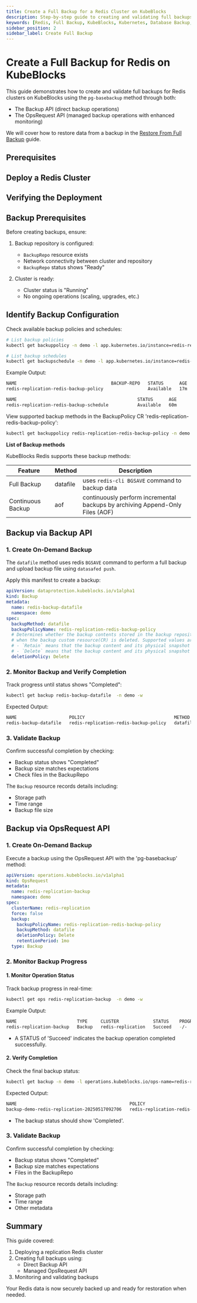 ```yaml
---
title: Create a Full Backup for a Redis Cluster on KubeBlocks
description: Step-by-step guide to creating and validating full backups for Redis clusters using Backup API and OpsRequest API in KubeBlocks.
keywords: [Redis, Full Backup, KubeBlocks, Kubernetes, Database Backup, XtraBackup]
sidebar_position: 2
sidebar_label: Create Full Backup
---
```




# Create a Full Backup for Redis on KubeBlocks

This guide demonstrates how to create and validate full backups for Redis clusters on KubeBlocks using the `pg-basebackup` method through both:
- The Backup API (direct backup operations)
- The OpsRequest API (managed backup operations with enhanced monitoring)

We will cover how to restore data from a backup in the [Restore From Full Backup](./05-restoring-from-full-backup) guide.

## Prerequisites


<Prerequisites />

## Deploy a Redis Cluster


<CreateCluster />

## Verifying the Deployment


<VerifyCluster />

## Backup Prerequisites

Before creating backups, ensure:
1. Backup repository is configured:
   - `BackupRepo` resource exists
   - Network connectivity between cluster and repository
   - `BackupRepo` status shows "Ready"

2. Cluster is ready:
   - Cluster status is "Running"
   - No ongoing operations (scaling, upgrades, etc.)

## Identify Backup Configuration

Check available backup policies and schedules:

```bash
# List backup policies
kubectl get backuppolicy -n demo -l app.kubernetes.io/instance=redis-replication

# List backup schedules
kubectl get backupschedule -n demo -l app.kubernetes.io/instance=redis-replication
```

Example Output:
```bash
NAME                                    BACKUP-REPO   STATUS      AGE
redis-replication-redis-backup-policy                 Available   17m

NAME                                              STATUS      AGE
redis-replication-redis-backup-schedule           Available   60m
```

View supported backup methods in the BackupPolicy CR 'redis-replication-redis-backup-policy':

```bash
kubectl get backuppolicy redis-replication-redis-backup-policy -n demo -oyaml | yq '.spec.backupMethods[].name'
```
**List of Backup methods**

KubeBlocks Redis supports these backup methods:

| Feature           | Method          | Description |
|-------------|--------|------------|
| Full Backup | datafile  | uses `redis-cli BGSAVE` command to backup data |
| Continuous Backup | aof | continuously perform incremental backups by archiving Append-Only Files (AOF) |

## Backup via Backup API

### 1. Create On-Demand Backup

The `datafile` method uses redis `BGSAVE` command to perform a full backup and  upload backup file using `datasafed push`.

Apply this manifest to create a backup:

```yaml
apiVersion: dataprotection.kubeblocks.io/v1alpha1
kind: Backup
metadata:
  name: redis-backup-datafile
  namespace: demo
spec:
  backupMethod: datafile
  backupPolicyName: redis-replication-redis-backup-policy
  # Determines whether the backup contents stored in the backup repository should be deleted
  # when the backup custom resource(CR) is deleted. Supported values are `Retain` and `Delete`.
  # - `Retain` means that the backup content and its physical snapshot on backup repository are kept.
  # - `Delete` means that the backup content and its physical snapshot on backup repository are deleted.
  deletionPolicy: Delete
```

### 2. Monitor Backup and Verify Completion

Track progress until status shows "Completed":

```bash
kubectl get backup redis-backup-datafile  -n demo -w
```

Expected Output:

```bash
NAME                    POLICY                                  METHOD     REPO            STATUS      TOTAL-SIZE   DURATION   DELETION-POLICY   CREATION-TIME          COMPLETION-TIME        EXPIRATION-TIME
redis-backup-datafile   redis-replication-redis-backup-policy   datafile   <BACKUP_REPO>   Completed   3412         10s        Delete            2025-05-17T09:24:59Z   2025-05-17T09:25:08Z
```

### 3. Validate Backup

Confirm successful completion by checking:
- Backup status shows "Completed"
- Backup size matches expectations
- Check files in the BackupRepo

The `Backup` resource records details including:
- Storage path
- Time range
- Backup file size


## Backup via OpsRequest API

### 1. Create On-Demand Backup

Execute a backup using the OpsRequest API with the 'pg-basebackup' method:

```yaml
apiVersion: operations.kubeblocks.io/v1alpha1
kind: OpsRequest
metadata:
  name: redis-replication-backup
  namespace: demo
spec:
  clusterName: redis-replication
  force: false
  backup:
    backupPolicyName: redis-replication-redis-backup-policy
    backupMethod: datafile
    deletionPolicy: Delete
    retentionPeriod: 1mo
  type: Backup
```

### 2. Monitor Backup Progress

#### 1. Monitor Operation Status

Track backup progress in real-time:
```bash
kubectl get ops redis-replication-backup  -n demo -w
```

Example Output:
```bash
NAME                       TYPE     CLUSTER             STATUS    PROGRESS   AGE
redis-replication-backup   Backup   redis-replication   Succeed   -/-        35s
```

- A STATUS of 'Succeed' indicates the backup operation completed successfully.

#### 2. Verify Completion

Check the final backup status:

```bash
kubectl get backup -n demo -l operations.kubeblocks.io/ops-name=redis-replication-backup
```

Expected Output:
```bash
NAME                                           POLICY                                  METHOD     REPO            STATUS      TOTAL-SIZE   DURATION   DELETION-POLICY   CREATION-TIME          COMPLETION-TIME        EXPIRATION-TIME
backup-demo-redis-replication-20250517092706   redis-replication-redis-backup-policy   datafile   <BACKUP_REPO>   Completed   3458         10s        Delete            2025-05-17T09:27:06Z   2025-05-17T09:27:16Z   2025-06-16T09:27:16Z
```

- The backup status should show 'Completed'.

### 3. Validate Backup

Confirm successful completion by checking:
- Backup status shows "Completed"
- Backup size matches expectations
- Files in the BackupRepo

The `Backup` resource records details including:
- Storage path
- Time range
- Other metadata

## Summary

This guide covered:
1. Deploying a replication Redis cluster
2. Creating full backups using:
   - Direct Backup API
   - Managed OpsRequest API
3. Monitoring and validating backups

Your Redis data is now securely backed up and ready for restoration when needed.